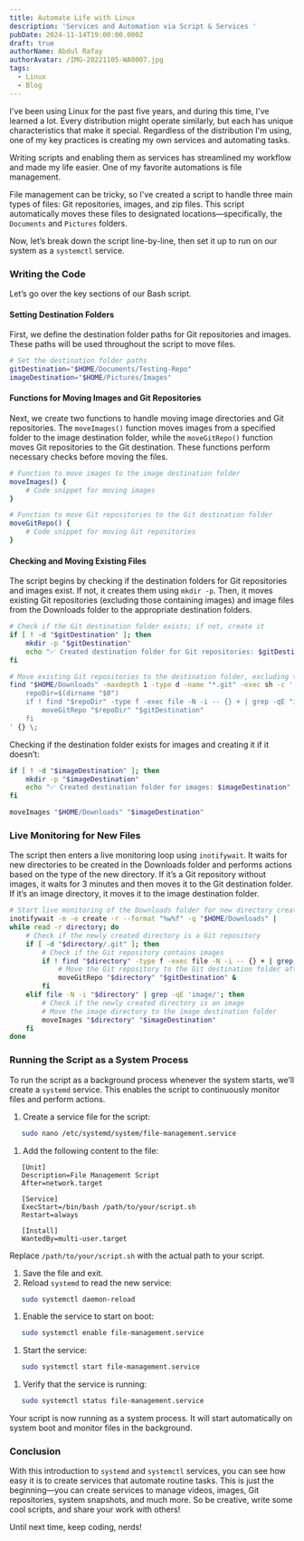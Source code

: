 ```yaml
---
title: Automate Life with Linux
description: 'Services and Automation via Script & Services '
pubDate: 2024-11-14T19:00:00.000Z
draft: true
authorName: Abdul Rafay
authorAvatar: /IMG-20221105-WA0007.jpg
tags:
  - Linux
  - Blog
---
```


I've been using Linux for the past five years, and during this time, I've learned a lot. Every distribution might operate similarly, but each has unique characteristics that make it special. Regardless of the distribution I'm using, one of my key practices is creating my own services and automating tasks.

Writing scripts and enabling them as services has streamlined my workflow and made my life easier. One of my favorite automations is file management.

File management can be tricky, so I've created a script to handle three main types of files: Git repositories, images, and zip files. This script automatically moves these files to designated locations—specifically, the `Documents` and `Pictures` folders.

Now, let’s break down the script line-by-line, then set it up to run on our system as a `systemctl` service.

### Writing the Code

Let’s go over the key sections of our Bash script.

#### Setting Destination Folders

First, we define the destination folder paths for Git repositories and images. These paths will be used throughout the script to move files.

```bash
# Set the destination folder paths
gitDestination="$HOME/Documents/Testing-Repo"
imageDestination="$HOME/Pictures/Images"
```

#### Functions for Moving Images and Git Repositories

Next, we create two functions to handle moving image directories and Git repositories. The `moveImages()` function moves images from a specified folder to the image destination folder, while the `moveGitRepo()` function moves Git repositories to the Git destination. These functions perform necessary checks before moving the files.

```bash
# Function to move images to the image destination folder
moveImages() {
    # Code snippet for moving images
}

# Function to move Git repositories to the Git destination folder
moveGitRepo() {
    # Code snippet for moving Git repositories
}
```

#### Checking and Moving Existing Files

The script begins by checking if the destination folders for Git repositories and images exist. If not, it creates them using `mkdir -p`. Then, it moves existing Git repositories (excluding those containing images) and image files from the Downloads folder to the appropriate destination folders.

```bash
# Check if the Git destination folder exists; if not, create it
if [ ! -d "$gitDestination" ]; then
    mkdir -p "$gitDestination"
    echo "✅ Created destination folder for Git repositories: $gitDestination"
fi

# Move existing Git repositories to the destination folder, excluding those with images
find "$HOME/Downloads" -maxdepth 1 -type d -name "*.git" -exec sh -c '
    repoDir=$(dirname "$0")
    if ! find "$repoDir" -type f -exec file -N -i -- {} + | grep -qE "image/"; then
        moveGitRepo "$repoDir" "$gitDestination"
    fi
' {} \;
```

Checking if the destination folder exists for images and creating it if it doesn’t:

```bash
if [ ! -d "$imageDestination" ]; then
    mkdir -p "$imageDestination"
    echo "✅ Created destination folder for images: $imageDestination"
fi

moveImages "$HOME/Downloads" "$imageDestination"
```

### Live Monitoring for New Files

The script then enters a live monitoring loop using `inotifywait`. It waits for new directories to be created in the Downloads folder and performs actions based on the type of the new directory. If it’s a Git repository without images, it waits for 3 minutes and then moves it to the Git destination folder. If it’s an image directory, it moves it to the image destination folder.

```bash
# Start live monitoring of the Downloads folder for new directory creations using inotifywait
inotifywait -m -e create -r --format "%w%f" -q "$HOME/Downloads" |
while read -r directory; do
    # Check if the newly created directory is a Git repository
    if [ -d "$directory/.git" ]; then
        # Check if the Git repository contains images
        if ! find "$directory" -type f -exec file -N -i -- {} + | grep -qE "image/"; then
            # Move the Git repository to the Git destination folder after 3 minutes
            moveGitRepo "$directory" "$gitDestination" &
        fi
    elif file -N -i "$directory" | grep -qE 'image/'; then
        # Check if the newly created directory is an image
        # Move the image directory to the image destination folder
        moveImages "$directory" "$imageDestination"
    fi
done
```

### Running the Script as a System Process

To run the script as a background process whenever the system starts, we’ll create a `systemd` service. This enables the script to continuously monitor files and perform actions.

1. Create a service file for the script:

```bash
   sudo nano /etc/systemd/system/file-management.service
```

1. Add the following content to the file:

```plaintext
   [Unit]
   Description=File Management Script
   After=network.target

   [Service]
   ExecStart=/bin/bash /path/to/your/script.sh
   Restart=always

   [Install]
   WantedBy=multi-user.target
```

Replace `/path/to/your/script.sh` with the actual path to your script.

1. Save the file and exit.
2. Reload `systemd` to read the new service:

```bash
   sudo systemctl daemon-reload
```

1. Enable the service to start on boot:

```bash
   sudo systemctl enable file-management.service
```

1. Start the service:

```bash
   sudo systemctl start file-management.service
```

1. Verify that the service is running:

```bash
   sudo systemctl status file-management.service
```

Your script is now running as a system process. It will start automatically on system boot and monitor files in the background.

### Conclusion

With this introduction to `systemd` and `systemctl` services, you can see how easy it is to create services that automate routine tasks. This is just the beginning—you can create services to manage videos, images, Git repositories, system snapshots, and much more. So be creative, write some cool scripts, and share your work with others!

Until next time, keep coding, nerds!
